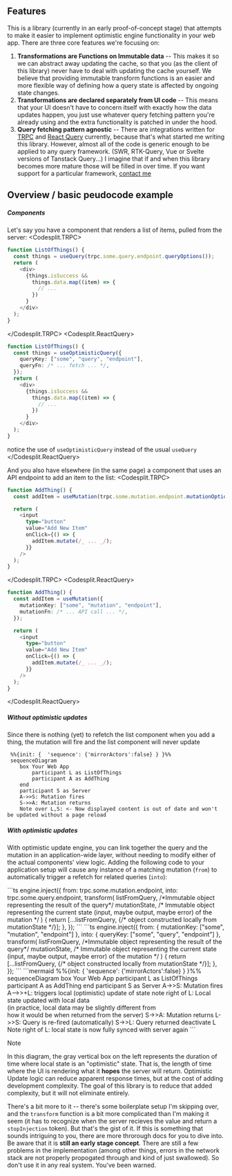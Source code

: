 ## Features

This is a library (currently in an early proof-of-concept stage) that attempts to make it easier to implement optimistic engine functionality in your web app. There are three core features we're focusing on:

1. **Transformations are Functions on Immutable data** -- This makes it so we can abstract away updating the cache, so that you (as the client of this library) never have to deal with updating the cache yourself. We believe that providing immutable transform functions is an easier and more flexible way of defining how a query state is affected by ongoing state changes.
2. **Transformations are declared separately from UI code** -- This means that your UI doesn't have to concern itself with exactly how the data updates happen, you just use whatever query fetching pattern you're already using and the extra functionality is patched in under the hood.
3. **Query fetching pattern agnostic** -- There are integrations written for [TRPC](https://trpc.io/) and [React Query](https://tanstack.com/query/latest/docs/framework/react/overview) currently, because that's what started me writing this library. However, almost all of the code is generic enough to be applied to any query framework. (SWR, RTK-Query, Vue or Svelte versions of Tanstack Query...) I imagine that if and when this library becomes more mature those will be filled in over time. If you want support for a particular framework, [contact me](/feedback)

## Overview / basic peudocode example

##### Components

Let's say you have a component that renders a list of items, pulled from the server:
<Codesplit>
<Codesplit.TRPC>
  ```ts
  function ListOfThings() {
    const things = useQuery(trpc.some.query.endpoint.queryOptions());
    return (
      <div>
        {things.isSuccess &&
          things.data.map((item) => {
            // ...
          })
        }
      </div>
    );
  }
  ```
</Codesplit.TRPC>
<Codesplit.ReactQuery>
  ```ts
  function ListOfThings() {
    const things = useOptimisticQuery({
      queryKey: ["some", "query", "endpoint"],
      queryFn: /* ... fetch ... */,
    });
    return (
      <div>
        {things.isSuccess &&
          things.data.map((item) => {
            // ...
          })
        }
      </div>
    );
  }
  ```
  <Callout>notice the use of `useOptimisticQuery` instead of the usual `useQuery`</Callout>
</Codesplit.ReactQuery>
</Codesplit>

And you also have elsewhere (in the same page) a component that uses an API endpoint to add an item to the list:
<Codesplit>
<Codesplit.TRPC>
  ```ts
  function AddThing() {
    const addItem = useMutation(trpc.some.mutation.endpoint.mutationOptions());

    return (
      <input
        type="button"
        value="Add New Item"
        onClick={() => {
          addItem.mutate(/_ ... _/);
        }}
      />
    );
  }
  ```
</Codesplit.TRPC>
<Codesplit.ReactQuery>
  ```ts
  function AddThing() {
    const addItem = useMutation({
      mutationKey: ["some", "mutation", "endpoint"],
      mutationFn: /* ... API call ... */,
    });

    return (
      <input
        type="button"
        value="Add New Item"
        onClick={() => {
          addItem.mutate(/_ ... _/);
        }}
      />
    );
  }
  ```
</Codesplit.ReactQuery>
</Codesplit>

##### Without optimistic updates
Since there is nothing (yet) to refetch the list component when you add a thing, the mutation will fire and the list component will never update
```mermaid
 %%{init: {  'sequence': {'mirrorActors':false} } }%%
 sequenceDiagram
    box Your Web App
        participant L as ListOfThings
        participant A as AddThing
    end
    participant S as Server
    A->>S: Mutation fires
    S->>A: Mutation returns
    Note over L,S: <- Now displayed content is out of date and won't be updated without a page reload
````

##### With optimistic updates
With optimistic update engine, you can link together the query and the mutation in an application-wide layer, without needing to modify either of the actual components' view logic. Adding the following code to your application setup will cause any instance of a matching mutation (`from`) to automatically trigger a refetch for related queries (`into`):

<Codesplit>
<Codesplit.TRPC>
```ts
  engine.inject({
    from: trpc.some.mutation.endpoint,
    into: trpc.some.query.endpoint,
    transform(
      listFromQuery, /*Immutable object representing the result of the query*/
      mutationState, /* Immutable object representing the current state (input, maybe output, maybe error) of the mutation */
    ) {
      return [...listFromQuery, {/* object constructed locally from mutationState */}];
    },
  });
```
</Codesplit.TRPC>
<Codesplit.ReactQuery>
```ts
  engine.inject({
    from: { mutationKey: ["some", "mutation", "endpoint"] },
    into: { queryKey: ["some", "query", "endpoint"] },
    transform(
      listFromQuery, /*Immutable object representing the result of the query*/
      mutationState, /* Immutable object representing the current state (input, maybe output, maybe error) of the mutation */
    ) {
      return [...listFromQuery, {/* object constructed locally from mutationState */}];
    },
  });
```
</Codesplit.ReactQuery>
</Codesplit>
```mermaid
 %%{init: {  'sequence': {'mirrorActors':false} } }%%
 sequenceDiagram
    box Your Web App
        participant L as ListOfThings
        participant A as AddThing
    end
    participant S as Server
    A->>S: Mutation fires
    A-->>+L: triggers local (optimistic) update of state
    note right of L: Local state updated with local data<br/>(in practice, local data may be slightly different from<br/>how it would be when returned from the server)
    S->>A: Mutation returns
    L->>S: Query is re-fired (automatically)
    S->>L: Query returned
    deactivate L
    Note right of L: local state is now fully synced with server again
```

> [!NOTE]
>
> In this diagram, the gray vertical box on the left represents the duration of time where local state is an "optimistic" state. That is, the length of time where the UI is rendering what it **hopes** the server will return. Optimistic Update logic can reduce apparent response times, but at the cost of adding development complexity. The goal of this library is to reduce that added complexity, but it will not eliminate entirely.

There's a bit more to it -- there's some boilerplate setup I'm skipping over, and the `transform` function is a bit more complicated than I'm making it seem (it has to recognize when the server recieves the value and return a `stopInjection` token). But that's the gist of it. If this is something that sounds intriguing to you, there are more throrough docs for you to dive into. Be aware that it is **still an early stage concept**. There are still a few problems in the implementation (among other things, errors in the network stack are not properly propogated through and kind of just swallowed). So don't use it in any real system. You've been warned.

